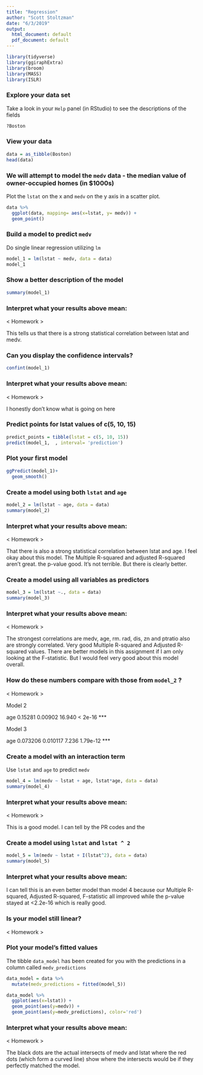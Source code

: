 ```yaml
---
title: "Regression"
author: "Scott Stoltzman"
date: "6/3/2019"
output:
  html_document: default
  pdf_document: default
---
```


```r
library(tidyverse)
library(ggiraphExtra)
library(broom)
library(MASS)
library(ISLR)
```

### Explore your data set  
Take a look in your `Help` panel (in RStudio) to see the descriptions of the fields
```r
?Boston
```

### View your data
```r
data = as_tibble(Boston)
head(data)
```

### We will attempt to model the `medv` data - the median value of owner-occupied homes (in $1000s)

Plot the `lstat` on the x and `medv` on the y axis in a scatter plot.
```r
data %>%
  ggplot(data, mapping= aes(x=lstat, y= medv)) +
  geom_point()

```


### Build a model to predict `medv`
Do single linear regression utilizing `lm` 
```r
model_1 = lm(lstat ~ medv, data = data)
model_1
```


### Show a better description of the model
```r
summary(model_1)
```


### Interpret what your results above mean:

< Homework >

This tells us that there is a strong statistical correlation between lstat and medv.





### Can you display the confidence intervals?
```r
confint(model_1)
```

### Interpret what your results above mean:

< Homework >

I honestly don't know what is going on here



### Predict points for lstat values of c(5, 10, 15)
```r
predict_points = tibble(lstat = c(5, 10, 15))
predict(model_1,  , interval= 'prediction')
```


### Plot your first model
```r
ggPredict(model_1)+
  geom_smooth()
```


### Create a model using both `lstat` and `age`
```r
model_2 = lm(lstat ~ age, data = data)
summary(model_2)
```


### Interpret what your results above mean:

< Homework >

That there is also a strong statistical correlation between lstat and age.  I feel okay about this model.  The Multiple R-squared and adjusted R-squared aren't great.  the p-value good.  It's not terrible.  But there is clearly better.

### Create a model using all variables as predictors
```r
model_3 = lm(lstat ~., data = data)
summary(model_3)
```

### Interpret what your results above mean:

< Homework >

The strongest correlations are medv, age, rm.  rad, dis, zn and ptratio also are strongly correlated.  Very good Multiple R-squared and Adjusted R-squared values.  There are better models in this assignment if I am only looking at the F-statistic.  But I would feel very good about this model overall.


### How do these numbers compare with those from `model_2` ?

< Homework >

Model 2

age          0.15281    0.00902  16.940  < 2e-16 ***

Model 3

age          0.073206   0.010117   7.236 1.79e-12 ***

### Create a model with an interaction term
Use `lstat` and `age` to predict `medv`
```r
model_4 = lm(medv ~ lstat + age, lstat*age, data = data)
summary(model_4)
```


### Interpret what your results above mean:

< Homework >

This is a good model.  I can tell by the PR codes and the 


### Create a model using `lstat` and `lstat ^ 2`
```r


model_5 = lm(medv ~ lstat + I(lstat^2), data = data)
summary(model_5)
```


### Interpret what your results above mean:

I can tell this is an even better model than model 4 because our Multiple R-squared, Adjusted R-squared, F-statistic all improved while the p-value stayed at <2.2e-16 which is really good.


### Is your model still linear?

< Homework >




### Plot your model's fitted values  
The tibble `data_model` has been created for you with the predictions in a column called `medv_predictions`
```r
data_model = data %>%
  mutate(medv_predictions = fitted(model_5))

data_model %>%
  ggplot(aes(x=lstat)) +
  geom_point(aes(y=medv)) + 
  geom_point(aes(y=medv_predictions), color='red')
```

### Interpret what your results above mean:

< Homework >

The black dots are the actual intersects of medv and lstat where the red dots (which form a curved line) show where the intersects would be if they perfectly matched the model.
